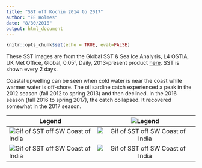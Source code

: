 ```yaml
---
title: "SST off Kochin 2014 to 2017"
author: "EE Holmes"
date: "8/30/2018"
output: html_document
---
```


```r
knitr::opts_chunk$set(echo = TRUE, eval=FALSE)
```

These SST images are from the Global SST & Sea Ice Analysis, L4 OSTIA, UK Met Office, Global, 0.05°, Daily, 
2013-present product [here](https://coastwatch.pfeg.noaa.gov/erddap/griddap/jplUKMO_OSTIAv20.html).  SST is shown every 2 days.

Coastal upwelling can be seen when cold water is near the coast while warmer water is off-shore. The oil sardine catch experienced a peak in the 2012 season (fall 2012 to spring 2013) and then declined.  In the 2016 season (fall 2016 to spring 2017), the catch collapsed.  It recovered somewhat in the 2017 season.

<div style="text-align:center" markdown="1">

| Legend        | ![Legend](legend.png)          |
| ------------- |:-------------:|
| ![Gif of SST off SW Coast of India](kochin_sst_cropped_2014.gif)      | ![Gif of SST off SW Coast of India](kochin_sst_cropped_2015.gif) |
| ![Gif of SST off SW Coast of India](kochin_sst_cropped_2016.gif) | ![Gif of SST off SW Coast of India](kochin_sst_cropped_2017.gif) |

</div>


